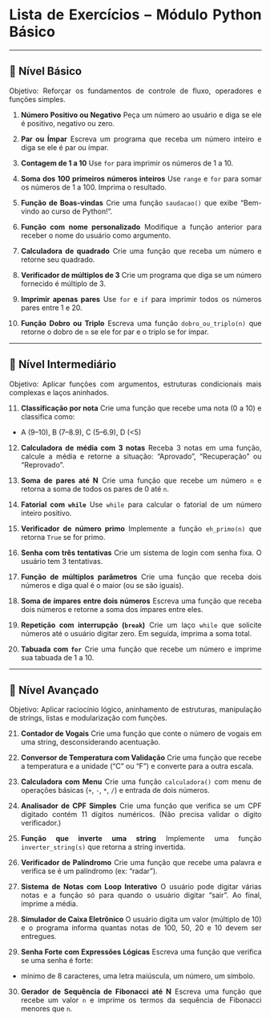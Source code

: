 ```{=html}
<style>
  body{text-align: justify}
</style>
```

:::: progress
:::: {.progress-bar style="width: 100%;"}
::::
::::

# Lista de Exercícios – Módulo Python Básico

---

## 🔹 Nível **Básico**

Objetivo: Reforçar os fundamentos de controle de fluxo, operadores e funções simples.

1. **Número Positivo ou Negativo**
   Peça um número ao usuário e diga se ele é positivo, negativo ou zero.

2. **Par ou Ímpar**
   Escreva um programa que receba um número inteiro e diga se ele é par ou ímpar.

3. **Contagem de 1 a 10**
   Use `for` para imprimir os números de 1 a 10.

4. **Soma dos 100 primeiros números inteiros**
   Use `range` e `for` para somar os números de 1 a 100. Imprima o resultado.

5. **Função de Boas-vindas**
   Crie uma função `saudacao()` que exibe "Bem-vindo ao curso de Python!".

6. **Função com nome personalizado**
   Modifique a função anterior para receber o nome do usuário como argumento.

7. **Calculadora de quadrado**
   Crie uma função que receba um número e retorne seu quadrado.

8. **Verificador de múltiplos de 3**
   Crie um programa que diga se um número fornecido é múltiplo de 3.

9. **Imprimir apenas pares**
   Use `for` e `if` para imprimir todos os números pares entre 1 e 20.

10. **Função Dobro ou Triplo**
    Escreva uma função `dobro_ou_triplo(n)` que retorne o dobro de `n` se ele for par e o triplo se for ímpar.

---

## 🔹 Nível **Intermediário**

Objetivo: Aplicar funções com argumentos, estruturas condicionais mais complexas e laços aninhados.

11. **Classificação por nota**
    Crie uma função que recebe uma nota (0 a 10) e classifica como:

* A (9–10), B (7–8.9), C (5–6.9), D (<5)

12. **Calculadora de média com 3 notas**
    Receba 3 notas em uma função, calcule a média e retorne a situação: "Aprovado", "Recuperação" ou "Reprovado".

13. **Soma de pares até N**
    Crie uma função que recebe um número `n` e retorna a soma de todos os pares de 0 até `n`.

14. **Fatorial com `while`**
    Use `while` para calcular o fatorial de um número inteiro positivo.

15. **Verificador de número primo**
    Implemente a função `eh_primo(n)` que retorna `True` se for primo.

16. **Senha com três tentativas**
    Crie um sistema de login com senha fixa. O usuário tem 3 tentativas.

17. **Função de múltiplos parâmetros**
    Crie uma função que receba dois números e diga qual é o maior (ou se são iguais).

18. **Soma de ímpares entre dois números**
    Escreva uma função que receba dois números e retorne a soma dos ímpares entre eles.

19. **Repetição com interrupção (`break`)**
    Crie um laço `while` que solicite números até o usuário digitar zero. Em seguida, imprima a soma total.

20. **Tabuada com `for`**
    Crie uma função que recebe um número e imprime sua tabuada de 1 a 10.

---

## 🔹 Nível **Avançado**

Objetivo: Aplicar raciocínio lógico, aninhamento de estruturas, manipulação de strings, listas e modularização com funções.

21. **Contador de Vogais**
    Crie uma função que conte o número de vogais em uma string, desconsiderando acentuação.

22. **Conversor de Temperatura com Validação**
    Crie uma função que recebe a temperatura e a unidade ("C" ou "F") e converte para a outra escala.

23. **Calculadora com Menu**
    Crie uma função `calculadora()` com menu de operações básicas (`+`, `-`, `*`, `/`) e entrada de dois números.

24. **Analisador de CPF Simples**
    Crie uma função que verifica se um CPF digitado contém 11 dígitos numéricos. (Não precisa validar o dígito verificador.)

25. **Função que inverte uma string**
    Implemente uma função `inverter_string(s)` que retorna a string invertida.

26. **Verificador de Palíndromo**
    Crie uma função que recebe uma palavra e verifica se é um palíndromo (ex: “radar”).

27. **Sistema de Notas com Loop Interativo**
    O usuário pode digitar várias notas e a função só para quando o usuário digitar "sair". Ao final, imprime a média.

28. **Simulador de Caixa Eletrônico**
    O usuário digita um valor (múltiplo de 10) e o programa informa quantas notas de 100, 50, 20 e 10 devem ser entregues.

29. **Senha Forte com Expressões Lógicas**
    Escreva uma função que verifica se uma senha é forte:

* mínimo de 8 caracteres, uma letra maiúscula, um número, um símbolo.

30. **Gerador de Sequência de Fibonacci até N**
    Escreva uma função que recebe um valor `n` e imprime os termos da sequência de Fibonacci menores que `n`.

:::: progress
:::: {.progress-bar style="width: 100%;"}
::::
::::